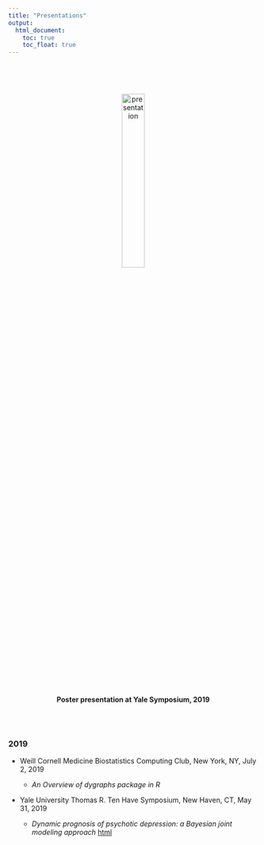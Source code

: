 ---
title: "Presentations"
output:
  html_document:
    toc: true
    toc_float: true
---
<link rel="stylesheet" href="../site_libs/academicons-1.8.6/css/academicons.min.css"/>

<br>

<center>   

<br>

<img src="../images/yiyuan_may2019.JPG" alt="presentation" style="width:30%; border:0px solid">

<br>

**Poster presentation at Yale Symposium, 2019**

</center>

<br><br>

### 2019



* Weill Cornell Medicine Biostatistics Computing Club, New York, NY, July 2, 2019

    + *An Overview of dygraphs package in R*
    
* Yale University Thomas R. Ten Have Symposium, New Haven, CT, May 31, 2019

    + *Dynamic prognosis of psychotic depression: a Bayesian joint modeling approach*  [html](Exercises_dygraphs.html)
    

    
